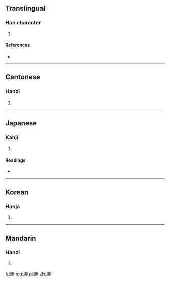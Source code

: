 ==Translingual==

===Han character===
{{Han char|rn=32|rad=土|as=10|sn=13|four=7921<sub>4</sub>|canj=月火手土 (BFQG)}}

# {{defn|Han|sort=土10}}

====References====
* {{Han ref|kx=0235.050|dkj=05323|dj=0472.320|hdz=32098.170|uh=584D|ud=22605|bh=DCE6|bd=56550}}

----

==Cantonese==

===Hanzi===
{{yue-hanzi|jyut=|y=sing4}}

# {{defn|lang=yue|sort=土10}}

----

==Japanese==

===Kanji===
{{ja-kanji|grade=|rs=土10}}

# {{defn|lang=ja|sort=土10}}

====Readings====
* {{ja-readings|on=[[しょう]] (shō), [[じょう]] (jō)|kun=[[あぜ]] (aze), [[くろ]] (kuro), [[つつみ]] (tsutsumi)}}

----

==Korean==

===Hanja===
{{ko-hanja|hangeul=습|rv=seup|mr=sŭp}}

# {{defn|lang=ko|sort=土10}}

----

==Mandarin==

===Hanzi===
{{cmn-hanzi|pin=[[chéng]] ([[cheng2]])|wg=ch'eng<sup>2</sup>}}

# {{defn|lang=cmn|sort=土10}}

[[fr:塍]]
[[mg:塍]]
[[pl:塍]]
[[zh:塍]]
